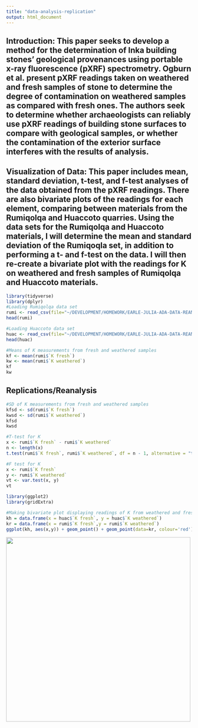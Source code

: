 ```yaml
---
title: "data-analysis-replication"
output: html_document
---
```

## Introduction: This paper seeks to develop a method for the determination of Inka building stones' geological provenances using portable x-ray fluorescence (pXRF) spectrometry. Ogburn et al. present pXRF readings taken on weathered and fresh samples of stone to determine the degree of contamination on weathered samples as compared with fresh ones. The authors seek to determine whether archaeologists can reliably use pXRF readings of building stone surfaces to compare with geological samples, or whether the contamination of the exterior surface interferes with the results of analysis.

## Visualization of Data: This paper includes mean, standard deviation, t-test, and f-test analyses of the data obtained from the pXRF readings. There are also bivariate plots of the readings for each element, comparing between materials from the Rumiqolqa and Huaccoto quarries. Using the data sets for the Rumiqolqa and Huaccoto materials, I will determine the mean and standard deviation of the Rumiqoqla set, in addition to performing a t- and f-test on the data. I will then re-create a bivariate plot with the readings for K on weathered and fresh samples of Rumiqolqa and Huaccoto materials.
```R
library(tidyverse)
library(dplyr)
#Loading Rumiqolqa data set
rumi <- read_csv(file="~/DEVELOPMENT/HOMEWORK/EARLE-JULIA-ADA-DATA-REANALYSIS-ASSIGNMENT/EARLE-JULIA-ADA-DATA-REANALYSIS-ASSIGNMENT/rumiqolqa.csv")
head(rumi)
```

```R
#Loading Huaccoto data set
huac <- read_csv(file="~/DEVELOPMENT/HOMEWORK/EARLE-JULIA-ADA-DATA-REANALYSIS-ASSIGNMENT/EARLE-JULIA-ADA-DATA-REANALYSIS-ASSIGNMENT/huaccoto.csv")
head(huac)
```
```R
#Means of K measurements from fresh and weathered samples
kf <- mean(rumi$`K fresh`)
kw <- mean(rumi$`K weathered`)
kf
kw
```
## Replications/Reanalysis
```R
#SD of K measurements from fresh and weathered samples
kfsd <- sd(rumi$`K fresh`)
kwsd <- sd(rumi$`K weathered`)
kfsd
kwsd
```
```R
#T-test for K
x <- rumi$`K fresh` - rumi$`K weathered`
n <- length(x)
t.test(rumi$`K fresh`, rumi$`K weathered`, df = n - 1, alternative = "two.sided", paired = TRUE)
```
```R
#F test for K
x <- rumi$`K fresh`
y <- rumi$`K weathered`
vt <- var.test(x, y)
vt
```

```R
library(ggplot2)
library(gridExtra)
```
```R
#Making bivariate plot displaying readings of K from weathered and fresh surfaces
kh = data.frame(x = huac$`K fresh`, y = huac$`K weathered`)
kr = data.frame(x = rumi$`K fresh`,y = rumi$`K weathered`)
ggplot(kh, aes(x,y)) + geom_point() + geom_point(data=kr, colour='red') + xlim(15000, 60000) + ylim(15000, 60000)
```

<img src="img/ogburn-k.png" width="500px"/>
